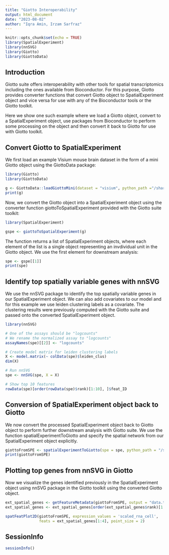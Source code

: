```yaml
---
title: "Giotto Interoperability"
output: html_document
date: "2023-08-02"
author: "Iqra Amin, Irzam Sarfraz"
---
```


```r
knitr::opts_chunk$set(echo = TRUE)
library(SpatialExperiment)
library(nnSVG)
library(Giotto)
library(GiottoData)
```


## Introduction
Giotto suite offers interoperability with other tools for spatial transcriptomics including the ones available from Bioconductor. For this purpose, Giotto provides converter functions that convert Giotto object to SpatialExperiment object and vice versa for use with any of the Bioconductor tools or the Giotto toolkit.

Here we show one such example where we load a Giotto object, convert to a SpatialExperiment object, use packages from Bioconductor to perform some processing on the object and then convert it back to Giotto for use with Giotto toolkit.

## Convert Giotto to SpatialExperiment
We first load an example Visium mouse brain dataset in the form of a mini Giotto object using the GiottoData package:

```r
library(Giotto)
library(GiottoData)

g <- GiottoData::loadGiottoMini(dataset = "visium", python_path ="/share/pkg.7/python3/3.8.3/install/bin/python")
print(g)

```
Now, we convert the Giotto object into a SpatialExperiment object using the converter function giottoToSpatialExperiment provided with the Giotto suite toolkit:
 
```r
library(SpatialExperiment)

gspe <- giottoToSpatialExperiment(g)
```

The function returns a list of SpatialExperiment objects, where each element of the list is a single object representing an invdividual unit in the Giotto object. We use the first element for downstream analysis:

```r
spe <- gspe[[1]]
print(spe)
```

## Identify top spatially variable genes with nnSVG
We use the nnSVG package to identify the top spatially variable genes in our SpatialExperiment object. We can also add covariates to our model and for this example we use leiden clustering labels as a covariate. The clustering results were previously computed with the Giotto suite and passed onto the converted SpatialExperiment object.

```r
library(nnSVG)

# One of the assays should be "logcounts"
# We rename the normalized assay to "logcounts"
assayNames(spe)[[2]] <- "logcounts"

# Create model matrix for leiden clustering labels
X <- model.matrix(~ colData(spe)$leiden_clus)
dim(X)

# Run nnSVG
spe <- nnSVG(spe, X = X)

# Show top 10 features
rowData(spe)[order(rowData(spe)$rank)[1:10], ]$feat_ID
```

## Conversion of SpatialExperiment object back to Giotto
We now convert the processed SpatialExperiment object back to Giotto object to perform further downstream analysis with Giotto suite. We use the function spatialExperimentToGiotto and specify the spatial network from our SpatialExperiment object explicitly. 

```r
giottoFromSPE <- spatialExperimentToGiotto(spe = spe, python_path = "/share/pkg.7/python3/3.8.3/install/bin/python", sp_network = "Delaunay_network")
print(giottoFromSPE)
```

## Plotting top genes from nnSVG in Giotto 
Now we visualize the genes identified previously in the SpatialExperiment object using nnSVG package in the Giotto toolkit using the converted Giotto object. 

```r
ext_spatial_genes <- getFeatureMetadata(giottoFromSPE, output = "data.table")
ext_spatial_genes <- ext_spatial_genes[order(ext_spatial_genes$rank)[1:10], ]$feat_ID

spatFeatPlot2D(giottoFromSPE, expression_values = 'scaled_rna_cell',
               feats = ext_spatial_genes[1:4], point_size = 2)
```

## SessionInfo
```r
sessionInfo()
```
